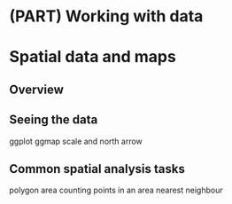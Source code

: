 # (PART) Working with data {-}

# Spatial data and maps {#spatialdata}
  
## Overview

## Seeing the data

ggplot 
ggmap
scale and north arrow

## Common spatial analysis tasks

polygon area
counting points in an area
nearest neighbour

## 



